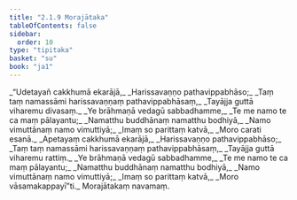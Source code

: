 ```yaml
---
title: "2.1.9 Morajātaka"
tableOfContents: false
sidebar:
  order: 10
type: "tipitaka"
basket: "su"
book: "ja1"
---
```



<DynamicBreadcrumb />

<Division number="17" book="ja1">

<Paragraph number="364" type="verses" book="ja1">
_“Udetayañ cakkhumā ekarājā,_  
_Harissavaṇṇo pathavippabhāso;_  
_Taṃ taṃ namassāmi harissavaṇṇaṃ pathavippabhāsaṃ,_  
_Tayājja guttā viharemu divasaṃ._  

</Paragraph>

<Paragraph number="365" type="verses" book="ja1">
_Ye brāhmaṇā vedagū sabbadhamme,_  
_Te me namo te ca maṃ pālayantu;_  
_Namatthu buddhānaṃ namatthu bodhiyā,_  
_Namo vimuttānaṃ namo vimuttiyā;_  
_Imaṃ so parittaṃ katvā,_  
_Moro carati esanā._  

</Paragraph>

</Division>
<Division number="18" book="ja1">

<Paragraph number="366" type="verses" book="ja1">
_Apetayaṃ cakkhumā ekarājā,_  
_Harissavaṇṇo pathavippabhāso;_  
_Taṃ taṃ namassāmi harissavaṇṇaṃ pathavippabhāsaṃ,_  
_Tayājja guttā viharemu rattiṃ._  

</Paragraph>

<Paragraph number="367" type="verses" book="ja1">
_Ye brāhmaṇā vedagū sabbadhamme,_  
_Te me namo te ca maṃ pālayantu;_  
_Namatthu buddhānaṃ namatthu bodhiyā,_  
_Namo vimuttānaṃ namo vimuttiyā;_  
_Imaṃ so parittaṃ katvā,_  
_Moro vāsamakappayī”ti._  


</Paragraph>
</Division>

<Paragraph number="368" type="center" book="ja1">
Morajātakaṃ navamaṃ.
</Paragraph>